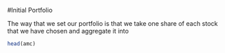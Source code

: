 #Initial Portfolio

The way that we set our portfolio is that we take one share of each stock that we have chosen and aggregate it into 
```r
head(amc)
```